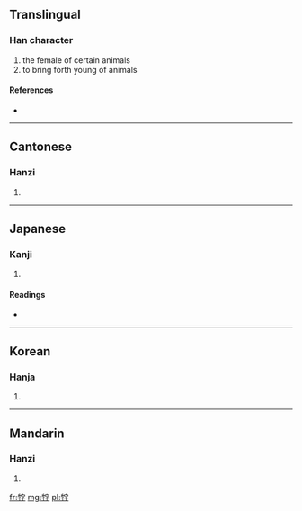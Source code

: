 ==Translingual==

===Han character===
{{Han char|rn=93|rad=牛|as=06|sn=10|four=2354<sub>7</sub>|canj=竹手十弓木 (HQJND)}}

# the female of certain animals
# to bring forth young of animals

====References====
* {{Han ref|kx=0700.190|dkj=20012|dj=1113.020|hdz=31810.010|uh=7278|ud=29304|bh=D27E|bd=53886}}

----

==Cantonese==

===Hanzi===
{{yue-hanzi|jyut=|y=ji3}}

# {{defn|lang=yue|sort=牛06}}

----

==Japanese==

===Kanji===
{{ja-kanji|grade=|rs=牛06}}

# {{defn|lang=ja|sort=牛06}}

====Readings====
* {{ja-readings|on=[[し]] (shi), [[じ]] (ji)|kun=[[めす]] (mesu)}}

----

==Korean==

===Hanja===
{{ko-hanja|hangeul=자|eumhun=|rv=ja|mr=cha|y=ca}}

# {{defn|lang=ko|sort=牛06}}

----

==Mandarin==

===Hanzi===
{{cmn-hanzi|pin=[[zì]] ([[zi4]])|wg=tzu<sup>4</sup>}}

# {{defn|lang=cmn|sort=牛06}}

[[fr:牸]]
[[mg:牸]]
[[pl:牸]]